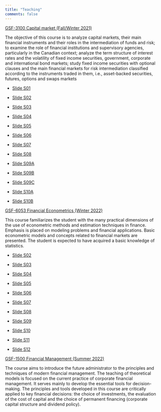 ```yaml
---
title: "Teaching"
comments: false
---
```


[GSF-3100 Capital market (Fall/Winter 2021)](https://www4.fsa.ulaval.ca/cours/GSF-3100/)

The objective of this course is to analyze capital markets, their main financial instruments and their roles in the intermediation of funds and risk; to examine the role of financial institutions and supervisory agencies, particularly in the Canadian context; analyze the term structure of interest rates and the volatility of fixed income securities, government, corporate and international bond markets; study fixed income securities with optional clauses and the main financial markets for risk intermediation classified according to the instruments traded in them, i.e., asset-backed securities, futures, options and swaps markets

* [Slide S01](https://github.com/simonpierreboucher/GSF3100/blob/main/Section%201/GSF3100_S01.pdf)

* [Slide S02](https://github.com/simonpierreboucher/GSF3100/blob/main/Section%202/GSF3100_S02.pdf)

* [Slide S03](https://github.com/simonpierreboucher/GSF3100/blob/main/Section%203/GSF3100_S03.pdf)

* [Slide S04](https://github.com/simonpierreboucher/GSF3100/blob/main/Section%204/GSF3100_S04.pdf)

* [Slide S05](https://github.com/simonpierreboucher/GSF3100/blob/main/Section%205/GSF3100_S05.pdf)

* [Slide S06](https://github.com/simonpierreboucher/GSF3100/blob/main/Section%206/GSF3100_S6.pdf)

* [Slide S07](https://github.com/simonpierreboucher/GSF3100/blob/main/Section%207/GSF3100_S7.pdf)

* [Slide S08](https://github.com/simonpierreboucher/GSF3100/blob/main/Section%208/GSF3100_S08.pdf)

* [Slide S09A](https://github.com/simonpierreboucher/GSF3100/blob/main/Section%209%20/a/GSF3100_S09a.pdf)

* [Slide S09B](https://github.com/simonpierreboucher/GSF3100/blob/main/Section%209%20/b/GSF3100_S09b.pdf)

* [Slide S09C](https://github.com/simonpierreboucher/GSF3100/blob/main/Section%209%20/c/GSF3100_S09c.pdf)

* [Slide S10A](https://github.com/simonpierreboucher/GSF3100/blob/main/Section%2010/a/GSF3100_S10a.pdf)

* [Slide S10B](https://github.com/simonpierreboucher/GSF3100/blob/main/Section%2010/b/GSF3100_S10b.pdf)

[GSF-6053 Financial Econometrics (Winter 2022)](https://www4.fsa.ulaval.ca/cours/GSF-6053/)

This course familiarizes the student with the many practical dimensions of the use of econometric methods and estimation techniques in finance. Emphasis is placed on modeling problems and financial applications. Basic econometric models and concepts related to financial markets are presented. The student is expected to have acquired a basic knowledge of statistics.

* [Slide S02](https://github.com/simonpierreboucher/GSF6053/blob/main/Séance%202/GSF6053_S2.pdf)

* [Slide S03](https://github.com/simonpierreboucher/GSF6053/blob/main/Séance%203/GSF6053_S3.pdf)

* [Slide S04](https://github.com/simonpierreboucher/GSF6053/blob/main/Séance%204/GSF6053_S4.pdf)

* [Slide S05](https://github.com/simonpierreboucher/GSF6053/blob/main/Séance%205/GSF6053_S5.pdf)

* [Slide S06](https://github.com/simonpierreboucher/GSF6053/blob/main/Séance%206/GSF6053_S6.pdf)

* [Slide S07](https://github.com/simonpierreboucher/GSF6053/blob/main/Séance%207/GSF6053_S7.pdf)

* [Slide S08](https://github.com/simonpierreboucher/GSF6053/blob/main/Séance%208/GSF6053_S8.pdf)

* [Slide S09](https://github.com/simonpierreboucher/GSF6053/blob/main/Séance%209/GSF6053_S9.pdf)

* [Slide S10](https://github.com/simonpierreboucher/GSF6053/blob/main/Séance%2010/GSF6053_S10.pdf)

* [Slide S11](https://github.com/simonpierreboucher/GSF6053/blob/main/Séance%2011/GSF6053_S11.pdf)

* [Slide S12](https://github.com/simonpierreboucher/GSF6053/blob/main/Séance%2012/GSF6053_S12.pdf)

[GSF-1500 Financial Management (Summer 2022)](https://www4.fsa.ulaval.ca/cours/GSF-1500/)

The course aims to introduce the future administrator to the principles and techniques of modern financial management. The teaching of theoretical models is focused on the current practice of corporate financial management. It serves mainly to develop the essential tools for decision-making. The principles and tools developed in this course are critically applied to key financial decisions: the choice of investments, the evaluation of the cost of capital and the choice of permanent financing (corporate capital structure and dividend policy).

